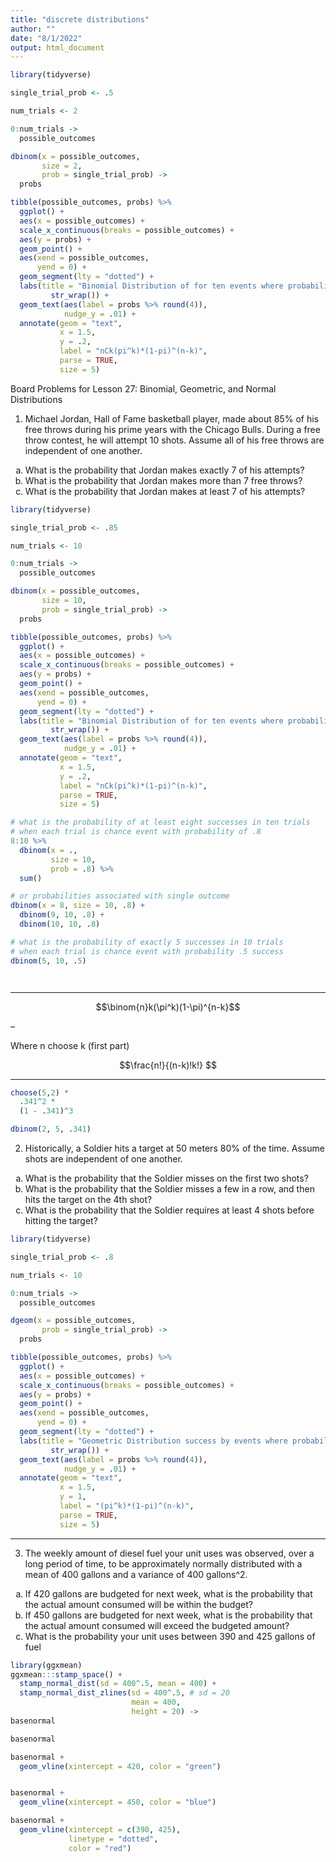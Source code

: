 ```yaml
---
title: "discrete distributions"
author: ""
date: "8/1/2022"
output: html_document
---
```


```r
library(tidyverse)

single_trial_prob <- .5

num_trials <- 2

0:num_trials ->
  possible_outcomes

dbinom(x = possible_outcomes, 
       size = 2,
       prob = single_trial_prob) ->
  probs

tibble(possible_outcomes, probs) %>% 
  ggplot() + 
  aes(x = possible_outcomes) +
  scale_x_continuous(breaks = possible_outcomes) +
  aes(y = probs) + 
  geom_point() + 
  aes(xend = possible_outcomes,
      yend = 0) + 
  geom_segment(lty = "dotted") + 
  labs(title = "Binomial Distribution of for ten events where probability of success for each event is .85  (success/failure probability is independent)" %>% 
         str_wrap()) + 
  geom_text(aes(label = probs %>% round(4)),
            nudge_y = .01) + 
  annotate(geom = "text", 
           x = 1.5,
           y = .2,
           label = "nCk(pi^k)*(1-pi)^(n-k)",
           parse = TRUE,
           size = 5)
```


Board Problems for Lesson 27: Binomial, Geometric, and Normal Distributions 

1. Michael Jordan, Hall of Fame basketball player, made about 85% of his free throws during his prime years with the Chicago Bulls. During a free throw contest, he will attempt 10 shots. Assume all of his free throws are independent of one another. 

a. What is the probability that Jordan makes exactly 7 of his attempts? 
b. What is the probability that Jordan makes more than 7 free throws? 
c. What is the probability that Jordan makes at least 7 of his attempts? 


```r
library(tidyverse)

single_trial_prob <- .85

num_trials <- 10

0:num_trials ->
  possible_outcomes

dbinom(x = possible_outcomes, 
       size = 10,
       prob = single_trial_prob) ->
  probs

tibble(possible_outcomes, probs) %>% 
  ggplot() + 
  aes(x = possible_outcomes) +
  scale_x_continuous(breaks = possible_outcomes) +
  aes(y = probs) + 
  geom_point() + 
  aes(xend = possible_outcomes,
      yend = 0) + 
  geom_segment(lty = "dotted") + 
  labs(title = "Binomial Distribution of for ten events where probability of success for each event is .85  (success/failure probability is independent)" %>% 
         str_wrap()) + 
  geom_text(aes(label = probs %>% round(4)),
            nudge_y = .01) + 
  annotate(geom = "text", 
           x = 1.5,
           y = .2,
           label = "nCk(pi^k)*(1-pi)^(n-k)",
           parse = TRUE,
           size = 5)
```


```r
# what is the probability of at least eight successes in ten trials
# when each trial is chance event with probability of .8
8:10 %>% 
  dbinom(x = ., 
         size = 10,
         prob = .8) %>% 
  sum()

# or probabilities associated with single outcome
dbinom(x = 8, size = 10, .8) + 
  dbinom(9, 10, .8) +
  dbinom(10, 10, .8)
```

```r
# what is the probability of exactly 5 successes in 10 trials
# when each trial is chance event with probability .5 success
dbinom(5, 10, .5)




```




---

$$\binom{n}k(\pi^k)(1-\pi)^{n-k}$$

--

Where n choose k (first part)

$$\frac{n!}{(n-k)!k!}  $$ 

---


```r
choose(5,2) *
  .341^2 *
  (1 - .341)^3

dbinom(2, 5, .341)
```


2. Historically, a Soldier hits a target at 50 meters 80% of the time. Assume shots are independent of one another. 

a. What is the probability that the Soldier misses on the first two shots? 
b. What is the probability that the Soldier misses a few in a row, and then hits the target on the 4th shot? 
c. What is the probability that the Soldier requires at least 4 shots before hitting the target? 


```r
library(tidyverse)

single_trial_prob <- .8

num_trials <- 10

0:num_trials ->
  possible_outcomes

dgeom(x = possible_outcomes, 
       prob = single_trial_prob) ->
  probs

tibble(possible_outcomes, probs) %>% 
  ggplot() + 
  aes(x = possible_outcomes) +
  scale_x_continuous(breaks = possible_outcomes) +
  aes(y = probs) + 
  geom_point() + 
  aes(xend = possible_outcomes,
      yend = 0) + 
  geom_segment(lty = "dotted") + 
  labs(title = "Geometric Distribution success by events where probability of success for each event is .8  (success/failure probability is independent)" %>% 
         str_wrap()) + 
  geom_text(aes(label = probs %>% round(4)),
            nudge_y = .01) + 
  annotate(geom = "text", 
           x = 1.5,
           y = 1,
           label = "(pi^k)*(1-pi)^(n-k)",
           parse = TRUE,
           size = 5)

```


---

3. The weekly amount of diesel fuel your unit uses was observed, over a long period of time, to be approximately normally distributed with a mean of 400 gallons and a variance of 400 gallons^2. 

a. If 420 gallons are budgeted for next week, what is the probability that the actual amount consumed will be within the budget? 
b. If 450 gallons are budgeted for next week, what is the probability that the actual amount consumed will exceed the budgeted amount? 
c. What is the probability your unit uses between 390 and 425 gallons of fuel 


```r
library(ggxmean)
ggxmean:::stamp_space() +
  stamp_normal_dist(sd = 400^.5, mean = 400) + 
  stamp_normal_dist_zlines(sd = 400^.5, # sd = 20
                           mean = 400,
                           height = 20) ->
basenormal

basenormal

basenormal +
  geom_vline(xintercept = 420, color = "green")


basenormal + 
  geom_vline(xintercept = 450, color = "blue")

basenormal + 
  geom_vline(xintercept = c(390, 425), 
             linetype = "dotted",
             color = "red")



```
